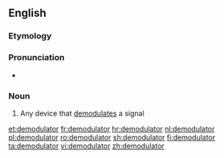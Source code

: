 ==English==

===Etymology===
{{suffix|demodulate|or|lang=en}}

===Pronunciation===
* {{a|UK}} {{IPA|/dɪˈmɒdʃəleɪtə(ɹ)/}}

===Noun===
{{en-noun}}

# Any device that [[demodulate]]s a signal

[[et:demodulator]]
[[fr:demodulator]]
[[hr:demodulator]]
[[nl:demodulator]]
[[pl:demodulator]]
[[ro:demodulator]]
[[sh:demodulator]]
[[fi:demodulator]]
[[ta:demodulator]]
[[vi:demodulator]]
[[zh:demodulator]]